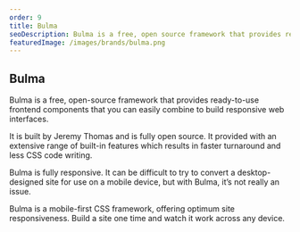 ```yaml
---
order: 9
title: Bulma
seoDescription: Bulma is a free, open source framework that provides ready-to-use frontend components that you can easily combine to build responsive web interfaces.
featuredImage: /images/brands/bulma.png
---
```


## Bulma

Bulma is a free, open-source framework that provides ready-to-use frontend components that you can easily combine to build responsive web interfaces.

It is built by Jeremy Thomas and is fully open source. It provided with an extensive range of built-in features which results in faster turnaround and less CSS code writing.

Bulma is fully responsive. It can be difficult to try to convert a desktop-designed site for use on a mobile device, but with Bulma, it’s not really an issue. 

Bulma is a mobile-first CSS framework, offering optimum site responsiveness. Build a site one time and watch it work across any device.

